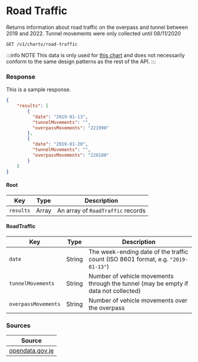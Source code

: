 
# Road Traffic

Returns information about road traffic on the overpass and tunnel between 2019 and 2022.
Tunnel movements were only collected until 08/11/2020

```
GET /v1/charts/road-traffic
```

:::info NOTE
This data is only used for [this chart](/charts/transport/road-traffic) and does not necessarily conform to the same design patterns as the rest of the API.
:::

### Response
<Tabs>
<TabItem value="res-sample-200" label="200 (OK)">

This is a sample response.

```json title="Status: 200 (OK)"
{
    "results": [
        {
          "date": "2019-01-13",
          "tunnelMovements": "",
          "overpassMovements": "221990"
        },
        {
          "date": "2019-01-20",
          "tunnelMovements": "",
          "overpassMovements": "228180"
        }
    ]
}
```

</TabItem>

<TabItem value="res-schema" label="Schema">

#### Root
| Key | Type | Description |
|-----|------|-------------|
|`results`|Array|An array of `RoadTraffic` records|

#### RoadTraffic
| Key | Type | Description |
|-----|------|-------------|
|`date`|String|The week-ending date of the traffic count (ISO 8601 format, e.g. `"2019-01-13"`)|
|`tunnelMovements`|String|Number of vehicle movements through the tunnel (may be empty if data not collected)|
|`overpassMovements`|String|Number of vehicle movements over the overpass|

</TabItem>
</Tabs>

### Sources
|Source|
|------|
|[opendata.gov.je](https://opendata.gov.je/dataset/transport-statistics)|